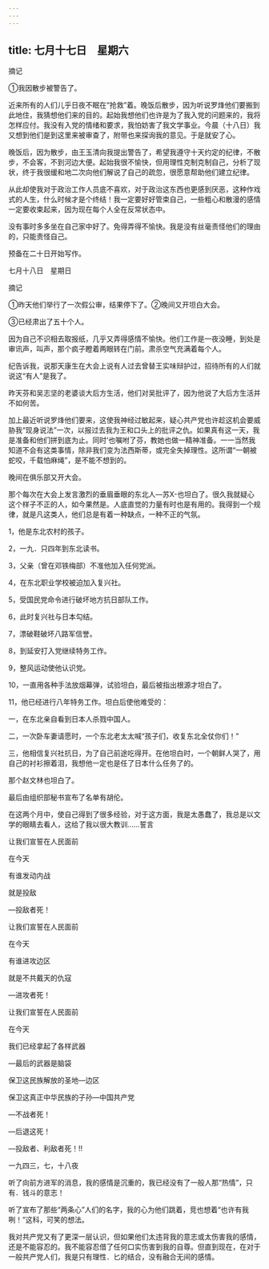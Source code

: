 ```yaml
---
---
---
```

title: 七月十七日　星期六
---




摘记

①我因散步被警告了。

近来所有的人们儿乎日夜不眠在“抢救”着。晚饭后散步，因为听说罗烽他们要搬到此地住，我猜想他们来的目的。起始我想他们也许是为了我入党的问题来的，我将怎样应付。我没有入党的情绪和要求，我怕妨害了我文学事业。今晨（十八日）我又想到他们是到这里来被审查了，附带也来探询我的意见。于是就安了心。

晚饭后，因为散步，由王玉清向我提出警告了，希望我遵守十天约定的纪律，不散步，不会客，不到河边大便。起始我很不愉快，但用理性克制克制自己，分析了现状，终于我很缓和地二次向他们解说了自己的疏忽，很愿意帮助他们建立纪律。

从此却使我对于政治工作人员底不喜欢，对于政治这东西也更感到厌恶，这种作戏式的人生，什么时候才是个终结！我一定要好好管束自己，一些粗心和散漫的感情一定要收束起来，因为现在每个人全在反常状态中。

没有事时多多坐在自己家中好了。免得弄得不愉快。我是没有丝毫责怪他们的理由的，只能责怪自己。

预备在二十日开始写作。





七月十八日　星期日


摘记

①昨天他们举行了一次假公审，结果停下了。②晚间又开坦白大会。

③已经肃出了五十个人。

因为自己不识相去取报纸，几乎又弄得感情不愉快。他们工作是一夜没睡，到处是审讯声，叫声，那个疯子瞪着两眼转在门前。肃杀空气充满着每个人。

纪告诉我，说那天康生在大会上说有人过去曾替王实味辩护过，招待所有的人们就说这“有人”是我了。

昨天芬和吴志坚的老婆谈大后方生活，他们对吴批评了，因为他说了大后方生活并不如何苦。

加上最近听说罗烽他们要来，这使我神经过敏起来，疑心共产党也许趁这机会要威胁我“现身说法”一次，以报过去我为王和口头上的批评之仇。如果真有这一天，我是准备和他们拼到底为止。同时‘也嘱咐了芬，教她也做一精神准备。一一当然我知道不会有这类事情，除非我们变为法西斯蒂，或完全失掉理性。这所谓“一朝被蛇咬，千载怕麻绳”，是不能不想到的。

晚间在俱乐部又开大会。

那个每次在大会上发言激烈的垂眉垂眼的东北人―苏X-也坦白了。很久我就疑心这个样子不正的人，如今果然是。人底直觉的力量有时也是有用的。我得到一个规律，就是凡这类人，他们总是有着一种缺点，一种不正的气氛。

1，他是东北农村的孩子。

2，一九．只四年到东北读书。

3，父亲（曾在邓铁梅部）不准他加入任何党派。

4，在东北职业学校被迫加入复兴社。

5，受国民党命令进行破坏地方抗日部队工作。

6，此时复兴社与日本勾结。

7，漂破鞋破坏八路军信誉。

8，到延安打入党继续特务工作。

9，整风运动使他认识党。

10，一直用各种手法放烟幕弹，试验坦白，最后被指出根源才坦白了。

11，他已经进行八年特务工作。坦白后使他难受的：

一，在东北亲自看到日本人杀戮中国人。

二，一次卧车妻请愿时，一个东北老太太喊“孩子们，收复东北全仗你们！”

三，他相信复兴社抗日，为了自己前途吃得开。在他坦白时，一个朝鲜人哭了，用自己的衬衫擦着泪，我想他一定也是任了日本什么任务了的。

那个赵文林也坦白了。

最后由组织部秘书宣布了名单有胡伦。

在这两个月中，使自己得到了很多经验，对于这方面，我是太愚蠢了，我总是以文学的眼睛去看人，这给了我以很大教训……誓言

让我们宣誓在人民面前

在今天

有谁发动内战

就是投敌

―投敌者死！

让我们宣誓在人民面前

在今天

有谁进攻边区

就是不共戴天的仇寇

―进攻者死！

让我们宣誓在人民面前

在今天

我们已经拿起了各样武器

―最后的武器是脑袋

保卫这民族解放的圣地―边区

保卫这真正中华民族的子孙―中国共产党

―不战者死！

―后退这死！

―投敌者、利敌者死！!!

一九四三，七，十八夜

听了向前方进军的消息，我的感情是沉重的，我已经没有了一般人那“热情”，只有．钱斗的意志！

听了宣布了那些“两条心”人们的名字，我的心为他们跳着，竞也想着“也许有我咧！”这科，可笑的想法。

我对共产党又有了更深一层认识，但如果他们太违背我的意志或太伤害我的感情，还是不能容忍的。我不能容忍借了任何口实伤害到我的自尊。但直到现在，在对于一般共产党人们，我是只有理性．匕的结合，没有融合无间的感情。